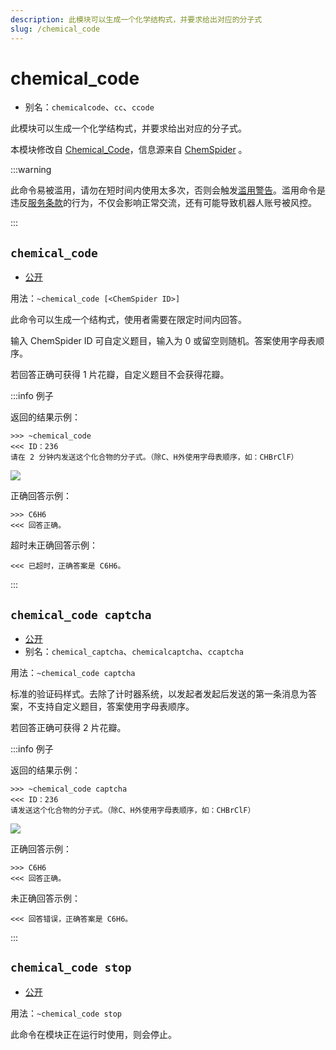 ```yaml
---
description: 此模块可以生成一个化学结构式，并要求给出对应的分子式
slug: /chemical_code
---
```


# chemical_code


-   别名：`chemicalcode`、`cc`、`ccode`

此模块可以生成一个化学结构式，并要求给出对应的分子式。

本模块修改自 [Chemical_Code](https://github.com/lunarbunnys/Chemical_Code)，信息源来自 [ChemSpider](https://www.chemspider.com/) 。

:::warning

此命令易被滥用，请勿在短时间内使用太多次，否则会触发[滥用警告](/docs/abuse_warning)。滥用命令是违反[服务条款](policy)的行为，不仅会影响正常交流，还有可能导致机器人账号被风控。

:::

## `chemical_code`

-   [公开](permissions)

用法：`~chemical_code [<ChemSpider ID>]`

此命令可以生成一个结构式，使用者需要在限定时间内回答。

输入 ChemSpider ID 可自定义题目，输入为 0 或留空则随机。答案使用字母表顺序。

若回答正确可获得 1 片花瓣，自定义题目不会获得花瓣。

:::info 例子

返回的结果示例：

```
>>> ~chemical_code
<<< ID：236
请在 2 分钟内发送这个化合物的分子式。（除C、H外使用字母表顺序，如：CHBrClF）
```

![](https://s1.ax1x.com/2023/09/02/pPBLVgg.png)

正确回答示例：

```
>>> C6H6
<<< 回答正确。
```

超时未正确回答示例：

```
<<< 已超时，正确答案是 C6H6。
```

:::

## `chemical_code captcha`

-   [公开](permissions)
-   别名：`chemical_captcha`、`chemicalcaptcha`、`ccaptcha`

用法：`~chemical_code captcha`

标准的验证码样式。去除了计时器系统，以发起者发起后发送的第一条消息为答案，不支持自定义题目，答案使用字母表顺序。

若回答正确可获得 2 片花瓣。

:::info 例子

返回的结果示例：

```
>>> ~chemical_code captcha
<<< ID：236
请发送这个化合物的分子式。（除C、H外使用字母表顺序，如：CHBrClF）
```

![](https://s1.ax1x.com/2023/09/02/pPBLVgg.png)

正确回答示例：

```
>>> C6H6
<<< 回答正确。
```

未正确回答示例：

```
<<< 回答错误，正确答案是 C6H6。
```

:::

## `chemical_code stop`

-   [公开](permissions)

用法：`~chemical_code stop`

此命令在模块正在运行时使用，则会停止。
